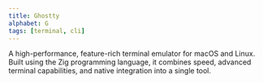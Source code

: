 ```yaml
---
title: Ghostty
alphabet: G
tags: [terminal, cli]
---
```


A high-performance, feature-rich terminal emulator for macOS and Linux. Built using the Zig programming language, it combines speed, advanced terminal capabilities, and native integration into a single tool.
